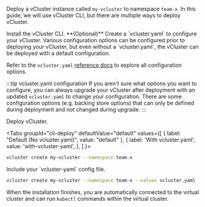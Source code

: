 

Deploy a vCluster instance called `my-vcluster` to namespace `team-x`. In this guide, we will use vCluster CLI, but there are multiple ways to deploy vCluster.

<Flow id="deploy-vcluster">
  <Step>
   Install the vCluster CLI.

   <InstallBetaCLIFragment/>
  </Step>
  <Step>
   **(Optional)** Create a `vcluster.yaml` to configure your vCluster. Various configuration options can be configured prior to deploying your vCluster, but even without a `vcluster.yaml`, the vCluster can be deployed with a default configuration. 

   Refer to the `vcluster.yaml` [reference docs](/vcluster/configure/vcluster-yaml/) to explore all configuration options.

   :::tip vcluster.yaml configuration
   If you aren't sure what options you want to configure, you can always upgrade your vCluster after deployment with an updated `vcluster.yaml` to change your configuration. There are some configuration options (e.g. backing store options) that can only be defined during deployment and not changed during upgrade. 
   :::

  </Step>
  <Step>
   Deploy vCluster.

   <Tabs
   groupId="cli-deploy"
   defaultValue="default"
   values={[
      { label: "Default (No vcluster.yaml)", value: "default" },
      { label: 'With vcluster.yaml', value: 'with-vcluster-yaml', },
   ]
   }>    
   <TabItem value="default">

   ```bash
   vcluster create my-vcluster --namespace team-x
   ```

   </TabItem>
   <TabItem value="with-vcluster-yaml">
   Include your `vcluster-yaml` config file.
   
   ```bash
   vcluster create my-vcluster --namespace team-x --values vcluster.yaml
   ```

   </TabItem>
   </Tabs>

   When the installation finishes, you are automatically connected to the virtual cluster and can run `kubectl` commands within the virtual cluster.

  </Step>
</Flow>
